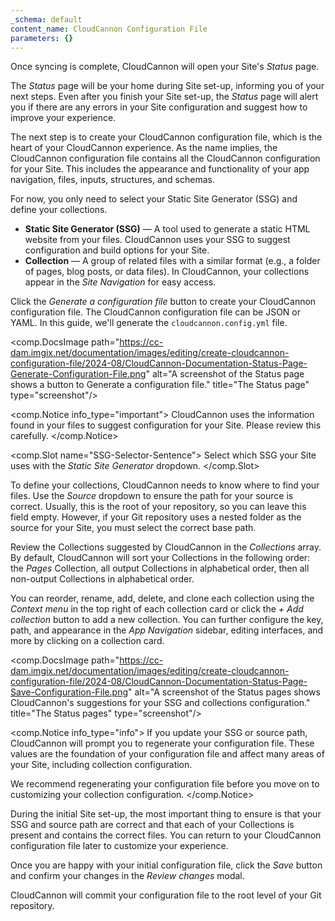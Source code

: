 ```yaml
---
_schema: default
content_name: CloudCannon Configuration File
parameters: {}
---
```

Once syncing is complete, CloudCannon will open your Site's *Status* page.

The *Status* page will be your home during Site set-up, informing you of your next steps. Even after you finish your Site set-up, the *Status* page will alert you if there are any errors in your Site configuration and suggest how to improve your experience.

The next step is to create your CloudCannon configuration file, which is the heart of your CloudCannon experience. As the name implies, the CloudCannon configuration file contains all the CloudCannon configuration for your Site. This includes the appearance and functionality of your app navigation, files, inputs, structures, and schemas.

For now, you only need to select your Static Site Generator (SSG) and define your collections.

* **Static Site Generator (SSG)** — A tool used to generate a static HTML website from your files. CloudCannon uses your SSG to suggest configuration and build options for your Site.
* **Collection** — A group of related files with a similar format (e.g., a folder of pages, blog posts, or data files). In CloudCannon, your collections appear in the *Site Navigation* for easy access.

Click the *Generate a configuration file* button to create your CloudCannon configuration file. The CloudCannon configuration file can be JSON or YAML. In this guide, we'll generate the `cloudcannon.config.yml` file.

<comp.DocsImage path="https://cc-dam.imgix.net/documentation/images/editing/create-cloudcannon-configuration-file/2024-08/CloudCannon-Documentation-Status-Page-Generate-Configuration-File.png" alt="A screenshot of the Status page shows a button to Generate a configuration file." title="The Status page" type="screenshot"/>

<comp.Notice info_type="important">
  CloudCannon uses the information found in your files to suggest configuration for your Site. Please review this carefully.
</comp.Notice>

<comp.Slot name="SSG-Selector-Sentence">
  Select which SSG your Site uses with the *Static Site Generator* dropdown.
</comp.Slot>

To define your collections, CloudCannon needs to know where to find your files. Use the *Source* dropdown to ensure the path for your source is correct. Usually, this is the root of your repository, so you can leave this field empty. However, if your Git repository uses a nested folder as the source for your Site, you must select the correct base path.

Review the Collections suggested by CloudCannon in the *Collections* array. By default, CloudCannon will sort your Collections in the following order: the *Pages* Collection, all output Collections in alphabetical order, then all non-output Collections in alphabetical order.

You can reorder, rename, add, delete, and clone each collection using the *Context menu* in the top right of each collection card or click the *\+ Add collection* button to add a new collection. You can further configure the key, path, and appearance in the *App Navigation* sidebar, editing interfaces, and more by clicking on a collection card.

<comp.DocsImage path="https://cc-dam.imgix.net/documentation/images/editing/create-cloudcannon-configuration-file/2024-08/CloudCannon-Documentation-Status-Page-Save-Configuration-File.png" alt="A screenshot of the Status pages shows CloudCannon's suggestions for your SSG and collections configuration." title="The Status pages" type="screenshot"/>

<comp.Notice info_type="info">
  If you update your SSG or source path, CloudCannon will prompt you to regenerate your configuration file. These values are the foundation of your configuration file and affect many areas of your Site, including collection configuration.

  We recommend regenerating your configuration file before you move on to customizing your collection configuration.
</comp.Notice>

During the initial Site set-up, the most important thing to ensure is that your SSG and source path are correct and that each of your Collections is present and contains the correct files. You can return to your CloudCannon configuration file later to customize your experience.

Once you are happy with your initial configuration file, click the *Save* button and confirm your changes in the *Review changes* modal.

CloudCannon will commit your configuration file to the root level of your Git repository.
